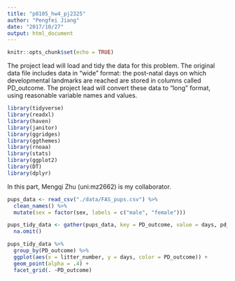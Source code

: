 ```yaml
---
title: "p8105_hw4_pj2325"
author: "Pengfei Jiang"
date: "2017/10/27"
output: html_document
---
```


```r
knitr::opts_chunk$set(echo = TRUE)
```

The project lead will load and tidy the data for this problem. The original data file includes data in “wide” format: the post-natal days on which developmental landmarks are reached are stored in columns called PD_outcome. The project lead will convert these data to “long” format, using reasonable variable names and values.

```r
library(tidyverse)
library(readxl)
library(haven)
library(janitor)
library(ggridges)
library(ggthemes)
library(rnoaa)
library(stats)
library(ggplot2)
library(DT)
library(dplyr)
```

In this part, Mengqi Zhu (uni:mz2662) is my collaborator.

```r
pups_data <- read_csv("./data/FAS_pups.csv") %>%
  clean_names() %>%
  mutate(sex = factor(sex, labels = c("male", "female")))

pups_tidy_data <- gather(pups_data, key = PD_outcome, value = days, pd_ears: pd_walk) %>%
  na.omit()
```

```r
pups_tidy_data %>% 
  group_by(PD_outcome) %>% 
  ggplot(aes(x = litter_number, y = days, color = PD_outcome)) +
  geom_point(alpha = .4) +
  facet_grid(. ~PD_outcome)
```